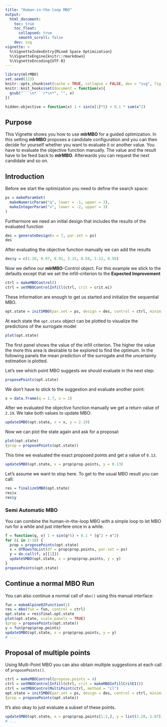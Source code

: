 ```yaml
---
title: "Human-in-the-loop MBO"
output:
  html_document:
    toc: true
    toc_float:
      collapsed: true
      smooth_scroll: false
    dev: svg
vignette: >
  %\VignetteIndexEntry{Mixed Space Optimization}
  %\VignetteEngine{knitr::rmarkdown}
  %\VignetteEncoding{UTF-8}
---
```


```r
library(mlrMBO)
set.seed(123)
knitr::opts_chunk$set(cache = TRUE, collapse = FALSE, dev = "svg", fig.height = 3.5)
knitr::knit_hooks$set(document = function(x){
  gsub("```\n*```r*\n*", "", x)
})

hidden.objective = function(x) 1 + sin(x[1]*5) + 0.1 * sum(x^2)
```

## Purpose

This Vignette shows you how to use **mlrMBO** for a guided optimization.
In this setting **mlrMBO** proposes a candidate configuration and you can then decide for yourself whether you want to evaluate it or another value.
You have to evaluate the objective function manually.
The value and the result have to be feed back to **mlrMBO**.
Afterwards you can request the next candidate and so on.

## Introduction

Before we start the optimization you need to define the search space:

```r
ps = makeParamSet(
  makeNumericParam("q", lower = -1, upper = 2),
  makeIntegerParam("v", lower = -2, upper = 3)
)
```

Furthermore we need an initial design that includes the results of the evaluated function

```r
des = generateDesign(n = 7, par.set = ps)
des
```

After evaluating the objective function manually we can add the results

```r
des$y = c(1.20, 0.97, 0.91, 3.15, 0.58, 1.12, 0.50)
```

Now we define our **mlrMBO**-Control object.
For this example we stick to the defaults except that we set the infill-criterion to the **Expected Improvement**

```r
ctrl = makeMBOControl()
ctrl = setMBOControlInfill(ctrl, crit = crit.ei)
```

These information are enough to get us started and initialize the sequential MBO.

```r
opt.state = initSMBO(par.set = ps, design = des, control = ctrl, minimize = TRUE, noisy = FALSE)
```

At each state the `opt.state` object can be plotted to visualize the predictions of the surrogate model

```r
plot(opt.state)
```

The first panel shows the value of the infill criterion.
The higher the value the more this area is desirable to be explored to find the optimum.
In the following panels the mean prediction of the surrogate and the uncertainty estimation is plotted.

Let's see which point MBO suggests we should evaluate in the next step:

```r
proposePoints(opt.state)
```

We don't have to stick to the suggestion and evaluate another point:
```r
x = data.frame(q = 1.7, v = 1)
```

After we evaluated the objective function manually we get a return value of `2.19`.
We take both values to update MBO:

```r
updateSMBO(opt.state, x = x, y = 2.19)
```

Now we can plot the state again and ask for a proposal:

```r
plot(opt.state)
(prop = proposePoints(opt.state))
```

This time we evaluated the exact proposed points and get a value of `0.13`.

```r
updateSMBO(opt.state, x = prop$prop.points, y = 0.13)
```

Let's assume we want to stop here.
To get to the usual MBO result you can call:

```r
res = finalizeSMBO(opt.state)
res$x
res$y
```

### Semi Automatic MBO

You can combine the human-in-the-loop MBO with a simple loop to let MBO run for a while and just interfere once in a while.

```r
f = function(q, v) 1 + sin(q*5) + 0.1 * (q^2 + v^2)
for (i in 1:10) {
  prop = proposePoints(opt.state)
  x = dfRowsToList(df = prop$prop.points, par.set = ps)
  y = do.call(f, x[[1]])
  updateSMBO(opt.state, x = prop$prop.points, y = y)
}
proposePoints(opt.state)
```

## Continue a normal MBO Run

You can also continue a normal call of `mbo()` using this manual interface:

```r
fun = makeAlpine02Function(1)
res = mbo(fun = fun, control = ctrl)
opt.state = res$final.opt.state
plot(opt.state, scale.panels = TRUE)
(prop = proposePoints(opt.state))
y = fun(prop$prop.points)
updateSMBO(opt.state, x = prop$prop.points, y = y)
# ...
```

## Proposal of multiple points

Using Multi-Point MBO you can also obtain multiple suggestions at each call of `proposePoints()`.

```r
ctrl = makeMBOControl(propose.points = 4)
ctrl = setMBOControlInfill(ctrl, crit = makeMBOInfillCritEI())
ctrl = setMBOControlMultiPoint(ctrl, method = "cl")
opt.state = initSMBO(par.set = ps, design = des, control = ctrl, minimize = TRUE, noisy = FALSE)
(prop = proposePoints(opt.state))
```

It's also okay to just evaluate a subset of these points.

```r
updateSMBO(opt.state, x = prop$prop.points[1:2,], y = list(2.28, 1.67))
# ...
```
